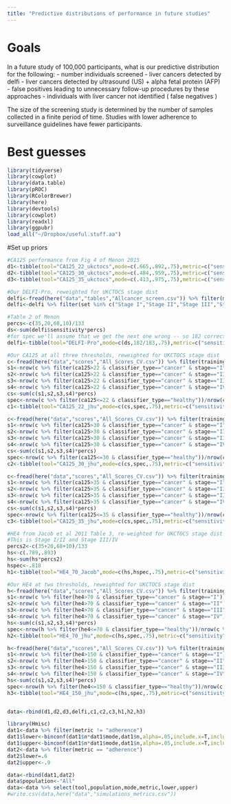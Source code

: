 ```yaml
---
title: "Predictive distributions of performance in future studies"
---
```


# Goals

In a future study of 100,000 participants, what is our predictive distribution for the following:
- number individuals screened
- liver cancers detected by delfi
- liver cancers detected by ultrasound (US) + alpha fetal protein (AFP)
- false positives leading to unnecessary follow-up procedures by these approaches
- individuals with liver cancer not identified ( false negatives )

The size of the screening study is determined by the number of samples collected in a finite period of time.  Studies with lower adherence to surveillance guidelines have fewer participants.


# Best guesses

```r
library(tidyverse)
library(cowplot)
library(data.table)
library(pROC)
library(RColorBrewer)
library(here)
library(devtools)
library(cowplot)
library(readxl)
library(ggpubr)
load_all("~/Dropbox/useful.stuff.aa")

```

#Set up priors
```r
#CA125 performance from Fig 4 of Menon 2015
d1<-tibble(tool="CA125_22_ukctocs",mode=c(.665,.892,.75),metric=c("sensitivity","specificity","adherence"),n=c(133,50507,NA))
d2<-tibble(tool="CA125_30_ukctocs",mode=c(.484,.959,.75),metric=c("sensitivity","specificity","adherence"),n=c(133,50507,NA))
d3<-tibble(tool="CA125_35_ukctocs",mode=c(.413,.975,.75),metric=c("sensitivity","specificity","adherence"),n=c(133,50507,NA))

#Our DELFI-Pro, reweighted for UKCTOCS stage dist
delfi<-fread(here("data","tables","Allcancer_screen.csv")) %>% filter(model=="Screening DELFI+CA125+HE4" & set_specificity==1)
delfi<-delfi %>% filter(set %in% c("Stage I","Stage II","Stage III","Stage IV"))

#Table 2 of Menon 
percs<-c(35,20,68,10)/133
ds<-sum(delfi$sensitivity*percs)
#for spec we'll assume that we get the next one wrong -- so 182 correct, 183rd is wrong
delfi<-tibble(tool="DELFI-Pro",mode=c(ds,182/183,.75),metric=c("sensitivity","specificity","adherence"),n=c(94,182,NA))

#Our CA125 at all three thresholds, reweighted for UKCTOCS stage dist
c<-fread(here("data","scores","All_Scores_CV.csv")) %>% filter(training_set_include_screening=="yes")
s1<-nrow(c %>% filter(ca125>22 & classifier_type=="cancer" & stage=="I"))/nrow(c %>% filter(classifier_type=="cancer" & stage=="I"))
s2<-nrow(c %>% filter(ca125>22 & classifier_type=="cancer" & stage=="II"))/nrow(c %>% filter(classifier_type=="cancer" & stage=="II"))
s3<-nrow(c %>% filter(ca125>22 & classifier_type=="cancer" & stage=="III"))/nrow(c %>% filter(classifier_type=="cancer" & stage=="III"))
s4<-nrow(c %>% filter(ca125>22 & classifier_type=="cancer" & stage=="IV"))/nrow(c %>% filter(classifier_type=="cancer" & stage=="IV"))
cs<-sum(c(s1,s2,s3,s4)*percs)
spec<-nrow(c %>% filter(ca125<=22 & classifier_type=="healthy"))/nrow(c %>% filter(classifier_type=="healthy"))
c1<-tibble(tool="CA125_22_jhu",mode=c(cs,spec,.75),metric=c("sensitivity","specificity","adherence"),n=c(94,182,NA))

c<-fread(here("data","scores","All_Scores_CV.csv")) %>% filter(training_set_include_screening=="yes")
s1<-nrow(c %>% filter(ca125>30 & classifier_type=="cancer" & stage=="I"))/nrow(c %>% filter(classifier_type=="cancer" & stage=="I"))
s2<-nrow(c %>% filter(ca125>30 & classifier_type=="cancer" & stage=="II"))/nrow(c %>% filter(classifier_type=="cancer" & stage=="II"))
s3<-nrow(c %>% filter(ca125>30 & classifier_type=="cancer" & stage=="III"))/nrow(c %>% filter(classifier_type=="cancer" & stage=="III"))
s4<-nrow(c %>% filter(ca125>30 & classifier_type=="cancer" & stage=="IV"))/nrow(c %>% filter(classifier_type=="cancer" & stage=="IV"))
cs<-sum(c(s1,s2,s3,s4)*percs)
spec<-nrow(c %>% filter(ca125<=30 & classifier_type=="healthy"))/nrow(c %>% filter(classifier_type=="healthy"))
c2<-tibble(tool="CA125_30_jhu",mode=c(cs,spec,.75),metric=c("sensitivity","specificity","adherence"),n=c(94,182,NA))

c<-fread(here("data","scores","All_Scores_CV.csv")) %>% filter(training_set_include_screening=="yes")
s1<-nrow(c %>% filter(ca125>35 & classifier_type=="cancer" & stage=="I"))/nrow(c %>% filter(classifier_type=="cancer" & stage=="I"))
s2<-nrow(c %>% filter(ca125>35 & classifier_type=="cancer" & stage=="II"))/nrow(c %>% filter(classifier_type=="cancer" & stage=="II"))
s3<-nrow(c %>% filter(ca125>35 & classifier_type=="cancer" & stage=="III"))/nrow(c %>% filter(classifier_type=="cancer" & stage=="III"))
s4<-nrow(c %>% filter(ca125>35 & classifier_type=="cancer" & stage=="IV"))/nrow(c %>% filter(classifier_type=="cancer" & stage=="IV"))
cs<-sum(c(s1,s2,s3,s4)*percs)
spec<-nrow(c %>% filter(ca125<=35 & classifier_type=="healthy"))/nrow(c %>% filter(classifier_type=="healthy"))
c3<-tibble(tool="CA125_35_jhu",mode=c(cs,spec,.75),metric=c("sensitivity","specificity","adherence"),n=c(94,182,NA))

#HE4 from Jacob et al 2011 Table 3, re-weighted for UKCTOCS stage dist
#This is Stage I/II and Stage III/IV
percs2<-c(35+20,68+10)/133
hs<-c(.789,.893)
hs<-sum(hs*percs2)
hspec<-.818
h1<-tibble(tool="HE4_70_Jacob",mode=c(hs,hspec,.75),metric=c("sensitivity","specificity","adherence"),n=c(56,33,NA))

#Our HE4 at two thresholds, reweighted for UKCTOCS stage dist
h<-fread(here("data","scores","All_Scores_CV.csv")) %>% filter(training_set_include_screening=="yes")
s1<-nrow(c %>% filter(he4>70 & classifier_type=="cancer" & stage=="I"))/nrow(c %>% filter(classifier_type=="cancer" & stage=="I"))
s2<-nrow(c %>% filter(he4>70 & classifier_type=="cancer" & stage=="II"))/nrow(c %>% filter(classifier_type=="cancer" & stage=="II"))
s3<-nrow(c %>% filter(he4>70 & classifier_type=="cancer" & stage=="III"))/nrow(c %>% filter(classifier_type=="cancer" & stage=="III"))
s4<-nrow(c %>% filter(he4>70 & classifier_type=="cancer" & stage=="IV"))/nrow(c %>% filter(classifier_type=="cancer" & stage=="IV"))
hs<-sum(c(s1,s2,s3,s4)*percs)
spec<-nrow(h %>% filter(he4<=70 & classifier_type=="healthy"))/nrow(c %>% filter(classifier_type=="healthy"))
h2<-tibble(tool="HE4_70_jhu",mode=c(hs,spec,.75),metric=c("sensitivity","specificity","adherence"),n=c(94,182,NA))

h<-fread(here("data","scores","All_Scores_CV.csv")) %>% filter(training_set_include_screening=="yes")
s1<-nrow(c %>% filter(he4>150 & classifier_type=="cancer" & stage=="I"))/nrow(c %>% filter(classifier_type=="cancer" & stage=="I"))
s2<-nrow(c %>% filter(he4>150 & classifier_type=="cancer" & stage=="II"))/nrow(c %>% filter(classifier_type=="cancer" & stage=="II"))
s3<-nrow(c %>% filter(he4>150 & classifier_type=="cancer" & stage=="III"))/nrow(c %>% filter(classifier_type=="cancer" & stage=="III"))
s4<-nrow(c %>% filter(he4>150 & classifier_type=="cancer" & stage=="IV"))/nrow(c %>% filter(classifier_type=="cancer" & stage=="IV"))
hs<-sum(c(s1,s2,s3,s4)*percs)
spec<-nrow(h %>% filter(he4<=150 & classifier_type=="healthy"))/nrow(c %>% filter(classifier_type=="healthy"))
h3<-tibble(tool="HE4_150_jhu",mode=c(hs,spec,.75),metric=c("sensitivity","specificity","adherence"),n=c(94,182,NA))


data<-rbind(d1,d2,d3,delfi,c1,c2,c3,h1,h2,h3)

library(Hmisc)
dat1<-data %>% filter(metric != "adherence")
dat1$lower<-binconf(dat1$n*dat1$mode,dat1$n,alpha=.05,include.x=T,include.n=T)[,4]
dat1$upper<-binconf(dat1$n*dat1$mode,dat1$n,alpha=.05,include.x=T,include.n=T)[,5]
dat2<-data %>% filter(metric == "adherence")
dat2$lower=.6
dat2$upper<-.9

data<-rbind(dat1,dat2)
data$population<-"All"
data<-data %>% select(tool,population,mode,metric,lower,upper)
#write.csv(data,here("data","simulations_metrics.csv"))
```




